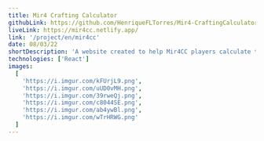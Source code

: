 ```yaml
---
title: Mir4 Crafting Calculator
githubLink: https://github.com/HenriqueFLTorres/Mir4-CraftingCalculator
liveLink: https://mir4cc.netlify.app/
link: '/project/en/mir4cc'
date: 08/03/22
shortDescription: 'A website created to help Mir4CC players calculate their crafts'
technologies: ['React']
images:
  [
    'https://i.imgur.com/kFUrjL9.png',
    'https://i.imgur.com/uUD0vMH.png',
    'https://i.imgur.com/39rweQj.png',
    'https://i.imgur.com/c8044SE.png',
    'https://i.imgur.com/ab4ywBl.png',
    'https://i.imgur.com/wTrHRWG.png'
  ]
---
```



<ProjectPage
  title={attributes.title}
  images={attributes.images}
  shortDescription={attributes.shortDescription}
  technologies={attributes.technologies}
  about='Mir4CC is a website to help players calculate the cost of items in various quantities, the website provides tools such as inventory to help calculate the cost taking into account items added there.'
  buildWith='The website was developed in React and its hooks (useContext, useEffect), pure CSS and some libraries like Minify to simplify big numbers.'
  challenges='To enable the implementation of several features to improve the user experience, it was necessary to perform state management and component communication to make the website dynamic, although I didn`t have great knowledge in React, persistence and search for knowledge was essential to get where I am today!'
  learned='The project was instrumental in learning about state management, various React hooks and styling using pure CSS'
  github={attributes.githubLink}
  liveLink={attributes.liveLink}
  link={attributes.link}
/>
